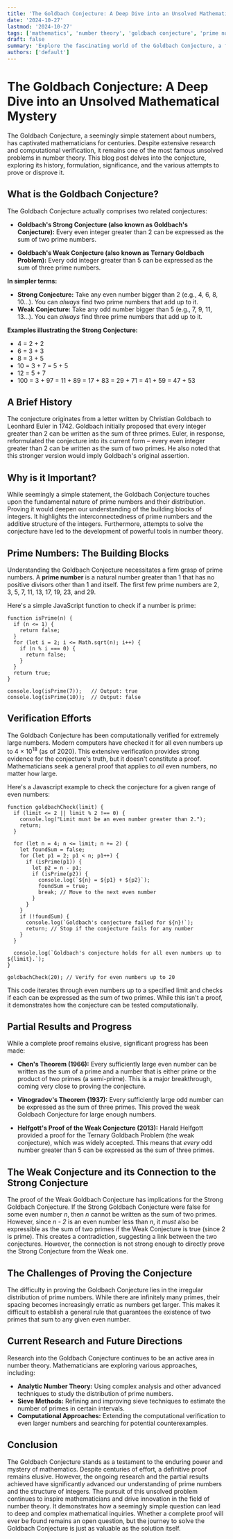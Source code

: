 ```yaml
---
title: 'The Goldbach Conjecture: A Deep Dive into an Unsolved Mathematical Mystery'
date: '2024-10-27'
lastmod: '2024-10-27'
tags: ['mathematics', 'number theory', 'goldbach conjecture', 'prime numbers', 'unsolved problems', 'math', 'conjecture']
draft: false
summary: 'Explore the fascinating world of the Goldbach Conjecture, a famous unsolved problem in number theory.  Learn about its history, definition, and the current state of research surrounding this mathematical enigma. Discover prime numbers and their role in this unsolved conjecture.'
authors: ['default']
---
```


# The Goldbach Conjecture: A Deep Dive into an Unsolved Mathematical Mystery

The Goldbach Conjecture, a seemingly simple statement about numbers, has captivated mathematicians for centuries. Despite extensive research and computational verification, it remains one of the most famous unsolved problems in number theory. This blog post delves into the conjecture, exploring its history, formulation, significance, and the various attempts to prove or disprove it.

## What is the Goldbach Conjecture?

The Goldbach Conjecture actually comprises two related conjectures:

*   **Goldbach's Strong Conjecture (also known as Goldbach's Conjecture):** Every even integer greater than 2 can be expressed as the sum of two prime numbers.

*   **Goldbach's Weak Conjecture (also known as Ternary Goldbach Problem):** Every odd integer greater than 5 can be expressed as the sum of three prime numbers.

**In simpler terms:**

*   **Strong Conjecture:** Take any even number bigger than 2 (e.g., 4, 6, 8, 10...). You can *always* find two prime numbers that add up to it.
*   **Weak Conjecture:** Take any odd number bigger than 5 (e.g., 7, 9, 11, 13...). You can *always* find three prime numbers that add up to it.

**Examples illustrating the Strong Conjecture:**

*   4 = 2 + 2
*   6 = 3 + 3
*   8 = 3 + 5
*   10 = 3 + 7 = 5 + 5
*   12 = 5 + 7
*   100 = 3 + 97 = 11 + 89 = 17 + 83 = 29 + 71 = 41 + 59 = 47 + 53

## A Brief History

The conjecture originates from a letter written by Christian Goldbach to Leonhard Euler in 1742. Goldbach initially proposed that every integer greater than 2 can be written as the sum of three primes. Euler, in response, reformulated the conjecture into its current form – every even integer greater than 2 can be written as the sum of two primes.  He also noted that this stronger version would imply Goldbach's original assertion.

## Why is it Important?

While seemingly a simple statement, the Goldbach Conjecture touches upon the fundamental nature of prime numbers and their distribution. Proving it would deepen our understanding of the building blocks of integers. It highlights the interconnectedness of prime numbers and the additive structure of the integers. Furthermore, attempts to solve the conjecture have led to the development of powerful tools in number theory.

## Prime Numbers: The Building Blocks

Understanding the Goldbach Conjecture necessitates a firm grasp of prime numbers. A **prime number** is a natural number greater than 1 that has no positive divisors other than 1 and itself. The first few prime numbers are 2, 3, 5, 7, 11, 13, 17, 19, 23, and 29.

Here's a simple JavaScript function to check if a number is prime:

```plaintext
function isPrime(n) {
  if (n <= 1) {
    return false;
  }
  for (let i = 2; i <= Math.sqrt(n); i++) {
    if (n % i === 0) {
      return false;
    }
  }
  return true;
}

console.log(isPrime(7));   // Output: true
console.log(isPrime(10));  // Output: false
```

## Verification Efforts

The Goldbach Conjecture has been computationally verified for extremely large numbers.  Modern computers have checked it for all even numbers up to 4 × 10<sup>18</sup> (as of 2020).  This extensive verification provides strong evidence for the conjecture's truth, but it doesn't constitute a proof.  Mathematicians seek a general proof that applies to *all* even numbers, no matter how large.

Here's a Javascript example to check the conjecture for a given range of even numbers:

```plaintext
function goldbachCheck(limit) {
  if (limit <= 2 || limit % 2 !== 0) {
    console.log("Limit must be an even number greater than 2.");
    return;
  }

  for (let n = 4; n <= limit; n += 2) {
    let foundSum = false;
    for (let p1 = 2; p1 < n; p1++) {
      if (isPrime(p1)) {
        let p2 = n - p1;
        if (isPrime(p2)) {
          console.log(`${n} = ${p1} + ${p2}`);
          foundSum = true;
          break; // Move to the next even number
        }
      }
    }
    if (!foundSum) {
      console.log(`Goldbach's conjecture failed for ${n}!`);
      return; // Stop if the conjecture fails for any number
    }
  }

  console.log(`Goldbach's conjecture holds for all even numbers up to ${limit}.`);
}

goldbachCheck(20); // Verify for even numbers up to 20
```

This code iterates through even numbers up to a specified limit and checks if each can be expressed as the sum of two primes.  While this isn't a proof, it demonstrates how the conjecture can be tested computationally.

## Partial Results and Progress

While a complete proof remains elusive, significant progress has been made:

*   **Chen's Theorem (1966):** Every sufficiently large even number can be written as the sum of a prime and a number that is either prime or the product of two primes (a semi-prime). This is a major breakthrough, coming very close to proving the conjecture.

*   **Vinogradov's Theorem (1937):** Every sufficiently large odd number can be expressed as the sum of three primes. This proved the weak Goldbach Conjecture for large enough numbers.

*   **Helfgott's Proof of the Weak Conjecture (2013):** Harald Helfgott provided a proof for the Ternary Goldbach Problem (the weak conjecture), which was widely accepted. This means that *every* odd number greater than 5 can be expressed as the sum of three primes.

## The Weak Conjecture and its Connection to the Strong Conjecture

The proof of the Weak Goldbach Conjecture has implications for the Strong Goldbach Conjecture.  If the Strong Goldbach Conjecture were false for some even number *n*, then *n* cannot be written as the sum of two primes. However, since *n - 2* is an even number less than *n*, it *must* also be expressible as the sum of two primes if the Weak Conjecture is true (since 2 is prime).  This creates a contradiction, suggesting a link between the two conjectures.  However, the connection is not strong enough to directly prove the Strong Conjecture from the Weak one.

## The Challenges of Proving the Conjecture

The difficulty in proving the Goldbach Conjecture lies in the irregular distribution of prime numbers.  While there are infinitely many primes, their spacing becomes increasingly erratic as numbers get larger. This makes it difficult to establish a general rule that guarantees the existence of two primes that sum to any given even number.

## Current Research and Future Directions

Research into the Goldbach Conjecture continues to be an active area in number theory.  Mathematicians are exploring various approaches, including:

*   **Analytic Number Theory:** Using complex analysis and other advanced techniques to study the distribution of prime numbers.
*   **Sieve Methods:** Refining and improving sieve techniques to estimate the number of primes in certain intervals.
*   **Computational Approaches:**  Extending the computational verification to even larger numbers and searching for potential counterexamples.

## Conclusion

The Goldbach Conjecture stands as a testament to the enduring power and mystery of mathematics.  Despite centuries of effort, a definitive proof remains elusive.  However, the ongoing research and the partial results achieved have significantly advanced our understanding of prime numbers and the structure of integers. The pursuit of this unsolved problem continues to inspire mathematicians and drive innovation in the field of number theory. It demonstrates how a seemingly simple question can lead to deep and complex mathematical inquiries. Whether a complete proof will ever be found remains an open question, but the journey to solve the Goldbach Conjecture is just as valuable as the solution itself.